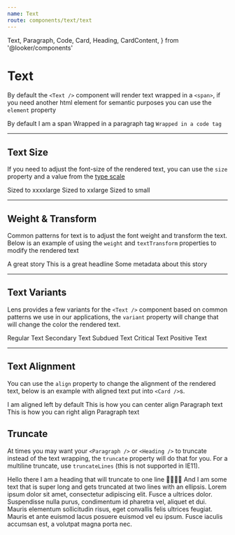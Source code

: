 ```yaml
---
name: Text
route: components/text/text
---
```


  Text,
  Paragraph,
  Code,
  Card,
  Heading,
  CardContent,
} from '@looker/components'

# Text

<ComponentDetail
  of="Text"
  status="experimental"
  Figma="file/SmIM3VUQUgo8xb4o7UUxflkT/Typography"
/>

By default the `<Text />` component will render text wrapped in a `<span>`, if you need another html element for semantic purposes you can use the `element` property

<Playground>
  <Text>By default I am a span</Text>
  <Paragraph>Wrapped in a paragraph tag</Paragraph>
  <Code>Wrapped in a code tag</Code>
</Playground>

---

## Text Size

If you need to adjust the font-size of the rendered text, you can use the `size` property and a value from the [type scale](/#!/Typography)

<Playground>
  <Text fontSize="xxxxlarge">Sized to xxxxlarge</Text>
  <Text fontSize="xxlarge">Sized to xxlarge</Text>
  <Text fontSize="small">Sized to small</Text>
</Playground>

---

## Weight & Transform

Common patterns for text is to adjust the font weight and transform the text. Below is an example of using the `weight` and `textTransform` properties to modify the rendered text

<Playground>
  <Text fontSize="small" textTransform="uppercase" fontWeight="semiBold">
    A great story
  </Text>
  <Text fontSize="xxxxlarge" fontWeight="light">
    This is a great headline
  </Text>
  <Text fontSize="small" textTransform="caps">
    Some metadata about this story
  </Text>
</Playground>

---

## Text Variants

Lens provides a few variants for the `<Text />` component based on common patterns we use in our applications, the `variant` property will change that will change the color the rendered text.

<Playground>
  <Text>Regular Text</Text>
  <Text variant="secondary">Secondary Text</Text>
  <Text variant="subdued">Subdued Text</Text>
  <Text variant="critical">Critical Text</Text>
  <Text variant="positive">Positive Text</Text>
</Playground>

---

## Text Alignment

You can use the `align` property to change the alignment of the rendered text, below is an example with aligned text put into `<Card />`s.

<Playground>
  <Card>
    <CardContent>
      <Paragraph> I am aligned left by default</Paragraph>
    </CardContent>
  </Card>
  <Card>
    <CardContent>
      <Paragraph align="center">
        This is how you can center align Paragraph text
      </Paragraph>
    </CardContent>
  </Card>
  <Card>
    <CardContent>
      <Paragraph align="right">
        This is how you can right align Paragraph text
      </Paragraph>
    </CardContent>
  </Card>
</Playground>

## Truncate

At times you may want your `<Paragraph />` or `<Heading />` to truncate instead of the text wrapping, the `truncate` property will do that for you. For a multiline truncate, use `truncateLines` (this is not supported in IE11).

<Playground>
  <div style={{ width: '40%' }}>
    <Heading truncate as="h2">
      Hello there I am a heading that will truncate to one line 🍕🥑🍪🥓
    </Heading>
    <Paragraph truncateLines={2}>
      And I am some text that is super long and gets truncated at two lines with
      an ellipsis. Lorem ipsum dolor sit amet, consectetur adipiscing elit.
      Fusce a ultrices dolor. Suspendisse nulla purus, condimentum id pharetra
      vel, aliquet et dui. Mauris elementum sollicitudin risus, eget convallis
      felis ultrices feugiat. Mauris et ante euismod lacus posuere euismod vel
      eu ipsum. Fusce iaculis accumsan est, a volutpat magna porta nec.
    </Paragraph>
  </div>
</Playground>
